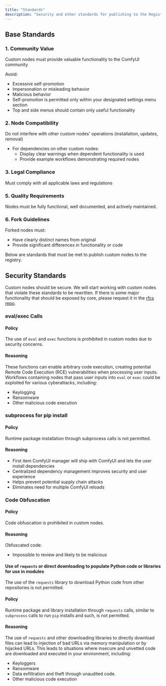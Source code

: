 ```yaml
---
title: "Standards"
description: "Security and other standards for publishing to the Registry"
---
```


## Base Standards


### 1. Community Value
Custom nodes must provide valuable functionality to the ComfyUI community

Avoid:
- Excessive self-promotion
- Impersonation or misleading behavior
- Malicious behavior
- Self-promotion is permitted only within your designated settings menu section
- Top and side menus should contain only useful functionality

### 2. Node Compatibility
Do not interfere with other custom nodes' operations (installation, updates, removal)
- For dependencies on other custom nodes:
  - Display clear warnings when dependent functionality is used
  - Provide example workflows demonstrating required nodes

### 3. Legal Compliance
Must comply with all applicable laws and regulations

### 5. Quality Requirements
Nodes must be fully functional, well documented, and actively maintained.

### 6. Fork Guidelines
Forked nodes must:
  - Have clearly distinct names from original
  - Provide significant differences in functionality or code

Below are standards that must be met to publish custom nodes to the registry.

## Security Standards

Custom nodes should be secure. We will start working with custom nodes that violate these standards to be rewritten. If there is some major functionality that should be exposed by core, please request it in the [rfcs repo](https://github.com/comfy-org/rfcs).

### eval/exec Calls

#### Policy
The use of `eval` and `exec` functions is prohibited in custom nodes due to security concerns.

#### Reasoning
These functions can enable arbitrary code execution, creating potential Remote Code Execution (RCE) vulnerabilities when processing user inputs. Workflows containing nodes that pass user inputs into `eval` or `exec` could be exploited for various cyberattacks, including:
- Keylogging
- Ransomware
- Other malicious code execution

### subprocess for pip install

#### Policy
Runtime package installation through subprocess calls is not permitted.

#### Reasoning
- First item
ComfyUI manager will ship with ComfyUI and lets the user install dependencies
- Centralized dependency management improves security and user experience
- Helps prevent potential supply chain attacks
- Eliminates need for multiple ComfyUI reloads

### Code Obfuscation

#### Policy
Code obfuscation is prohibited in custom nodes.

#### Reasoning
Obfuscated code:
- Impossible to review and likely to be malicious

#### Use of `requests` or direct downloading to populate Python code or libraries for use in modules
The use of the `requests` library to download Python code from other repositories is not permitted.

#### Policy
Runtime package and library installation through `requests` calls, similar to `subprocess` calls to run `pip` installs and such, is not permitted.

#### Reasoning
The use of `requests` and other downloading libraries to directly download files can lead to injection of bad URLs via memory manipulation or by hijacked URLs. This leads to situations where insecure and unvetted code are downloaded and executed in your environment, including:
 - Keyloggers
 - Ransomware
 - Data exfiltration and theft through unaudited code.
 - Other malicious code execution

